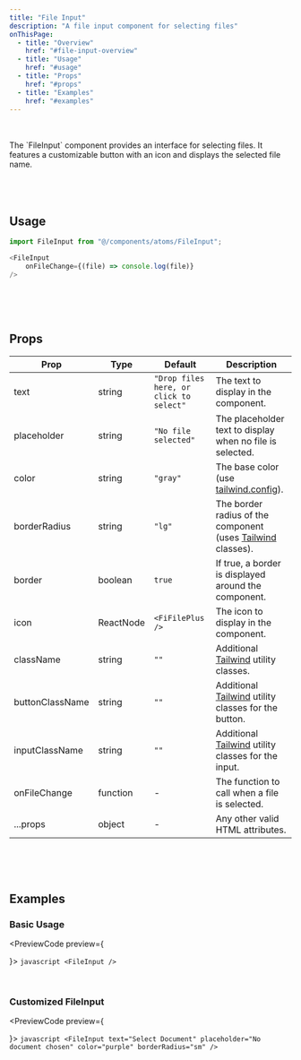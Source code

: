 ```yaml
---
title: "File Input"
description: "A file input component for selecting files"
onThisPage:
  - title: "Overview"
    href: "#file-input-overview"
  - title: "Usage"
    href: "#usage"
  - title: "Props"
    href: "#props"
  - title: "Examples"
    href: "#examples"
---
```


<div id="file-input-overview" />

<br/>

<div className="flex gap-4 mb-4 justify-center items-center">
    <FileInput />
</div>

<br/>

<div>
    The `FileInput` component provides an interface for selecting files.
    It features a customizable button with an icon and displays the selected file name.
</div>

<br/>
<br/>
<br/>
<Divider />
<div id="usage" />

## Usage

```javascript
import FileInput from "@/components/atoms/FileInput";

<FileInput
    onFileChange={(file) => console.log(file)}
/>
```

<br/>
<br/>
<br/>
<Divider />
<div id="props" />

## Props

| **Prop**        | **Type**  | **Default**                             | **Description**                                                                                           |
|-----------------|-----------|-----------------------------------------|-----------------------------------------------------------------------------------------------------------|
| text            | string    | `"Drop files here, or click to select"` | The text to display in the component.                                                                     |
| placeholder     | string    | `"No file selected"`                    | The placeholder text to display when no file is selected.                                                 |
| color           | string    | `"gray"`                                | The base color (use [tailwind.config](/docs/tutorials/config)).                                           |
| borderRadius    | string    | `"lg"`                                  | The border radius of the component (uses [Tailwind](https://tailwindcss.com/docs/border-radius) classes). |
| border          | boolean   | `true`                                  | If true, a border is displayed around the component.                                                      |
| icon            | ReactNode | `<FiFilePlus />`                        | The icon to display in the component.                                                                     |
| className       | string    | `""`                                    | Additional [Tailwind](https://tailwindcss.com) utility classes.                                           |
| buttonClassName | string    | `""`                                    | Additional [Tailwind](https://tailwindcss.com) utility classes for the button.                            |
| inputClassName  | string    | `""`                                    | Additional [Tailwind](https://tailwindcss.com) utility classes for the input.                             |
| onFileChange    | function  | -                                       | The function to call when a file is selected.                                                             |
| ...props        | object    | -                                       | Any other valid HTML attributes.                                                                          |

<br/>
<br/>
<br/>
<Divider />

<div id="examples" />

## Examples

### Basic Usage

<PreviewCode preview={
    <div className="flex gap-4 mb-4 justify-center items-center">
        <FileInput />
    </div>
}>
    ```javascript
    <FileInput />
    ```
</PreviewCode>

<br />

### Customized FileInput

<PreviewCode preview={
    <div className="flex gap-4 mb-4 justify-center items-center">
        <FileInput
            text="Select Document"
            color="purple"
            borderRadius="sm"
            placeholder="No document chosen"
        />
    </div>
}>
    ```javascript
    <FileInput
        text="Select Document"
        placeholder="No document chosen"
        color="purple"
        borderRadius="sm"
    />
    ```
</PreviewCode>

<br/>
